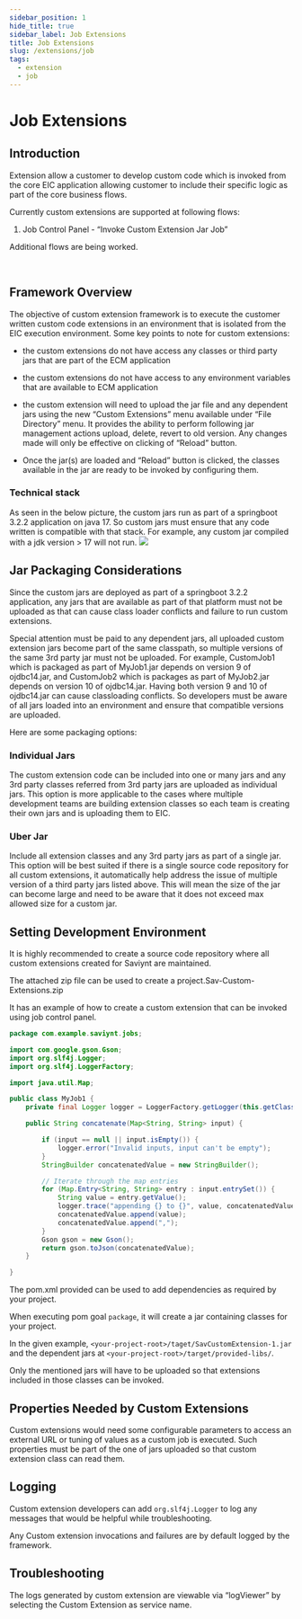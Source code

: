 ```yaml
---
sidebar_position: 1
hide_title: true
sidebar_label: Job Extensions
title: Job Extensions
slug: /extensions/job
tags:
  - extension
  - job
---
```


# Job Extensions

## **Introduction**

Extension allow a customer to develop custom code which is invoked from the core EIC application allowing customer to include their specific logic as part of the core business flows.

Currently custom extensions are supported at following flows:

1. Job Control Panel - “Invoke Custom Extension Jar Job”

Additional flows are being worked.

 

## **Framework Overview**

The objective of custom extension framework is to execute the customer written custom code extensions in an environment that is isolated from the EIC execution environment. Some key points to note for custom extensions:

- the custom extensions do not have access any classes or third party jars that are part of the ECM application

- the custom extensions do not have access to any environment variables that are available to ECM application

- the custom extension will need to upload the jar file and any dependent jars using the new “Custom Extensions” menu available under “File Directory” menu. It provides the ability to perform following jar management actions upload, delete, revert to old version. Any changes made will only be effective on clicking of “Reload” button.

- Once the jar(s) are loaded and “Reload” button is clicked, the classes available in the jar are ready to be invoked by configuring them.


### Technical stack

As seen in the below picture, the custom jars run as part of a springboot 3.2.2 application on java 17. So custom jars must ensure that any code written is compatible with that stack. For example, any custom jar compiled with a jdk version &gt; 17 will not run.
![](/img/guide/extensions/jobs-extension-framework.png)

## **Jar Packaging Considerations**

Since the custom jars are deployed as part of a springboot 3.2.2 application, any jars that are available as part of that platform must not be uploaded as that can cause class loader conflicts and failure to run custom extensions.

Special attention must be paid to any dependent jars, all uploaded custom extension jars become part of the same classpath, so multiple versions of the same 3rd party jar must not be uploaded. For example, CustomJob1 which is packaged as part of MyJob1.jar depends on version 9 of ojdbc14.jar, and CustomJob2 which is packages as part of MyJob2.jar depends on version 10 of ojdbc14.jar. Having both version 9 and 10 of ojdbc14.jar can cause classloading conflicts. So developers must be aware of all jars loaded into an environment and ensure that compatible versions are uploaded.

Here are some packaging options:

### Individual Jars

The custom extension code can be included into one or many jars and any 3rd party classes referred from 3rd party jars are uploaded as individual jars. This option is more applicable to the cases where multiple development teams are building extension classes so each team is creating their own jars and is uploading them to EIC.

### Uber Jar

Include all extension classes and any 3rd party jars as part of a single jar. This option will be best suited if there is a single source code repository for all custom extensions, it automatically help address the issue of multiple version of a third party jars listed above. This will mean the size of the jar can become large and need to be aware that it does not exceed max allowed size for a custom jar.

## **Setting Development Environment**

It is highly recommended to create a source code repository where all custom extensions created for Saviynt are maintained.

The attached zip file can be used to create a project.Sav-Custom-Extensions.zip

It has an example of how to create a custom extension that can be invoked using job control panel.

``` java
package com.example.saviynt.jobs;

import com.google.gson.Gson;
import org.slf4j.Logger;
import org.slf4j.LoggerFactory;

import java.util.Map;

public class MyJob1 {
    private final Logger logger = LoggerFactory.getLogger(this.getClass());

    public String concatenate(Map<String, String> input) {

        if (input == null || input.isEmpty()) {
            logger.error("Invalid inputs, input can't be empty");
        }
        StringBuilder concatenatedValue = new StringBuilder();

        // Iterate through the map entries
        for (Map.Entry<String, String> entry : input.entrySet()) {
            String value = entry.getValue();
            logger.trace("appending {} to {}", value, concatenatedValue);
            concatenatedValue.append(value);
            concatenatedValue.append(",");
        }
        Gson gson = new Gson();
        return gson.toJson(concatenatedValue);
    }

}
```

The pom.xml provided can be used to add dependencies as required by your project.

When executing pom goal `package`, it will create a jar containing classes for your project.

In the given example, `<your-project-root>/taget/SavCustomExtension-1.jar `and the dependent jars at `<your-project-root>/target/provided-libs/`.

Only the mentioned jars will have to be uploaded so that extensions included in those classes can be invoked.

## **Properties Needed by Custom Extensions**

Custom extensions would need some configurable parameters to access an external URL or tuning of values as a custom job is executed. Such properties must be part of the one of jars uploaded so that custom extension class can read them.

## **Logging**

Custom extension developers can add `org.slf4j.Logger` to log any messages that would be helpful while troubleshooting.

Any Custom extension invocations and failures are by default logged by the framework.

## **Troubleshooting**

The logs generated by custom extension are viewable via “logViewer” by selecting the Custom Extension as service name.


